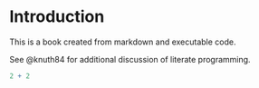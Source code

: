 # Introduction

This is a book created from markdown and executable code.

See @knuth84 for additional discussion of literate programming.

```r
2 + 2
```
